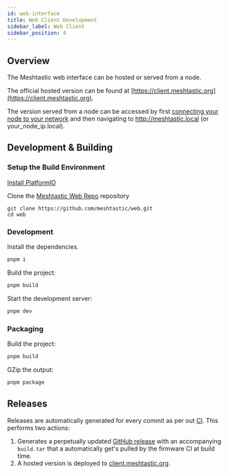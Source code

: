 ```yaml
---
id: web-interface
title: Web Client Development
sidebar_label: Web Client
sidebar_position: 4
---
```


## Overview

The Meshtastic web interface can be hosted or served from a node.

The official hosted version can be found at [https://client.meshtastic.org](https://client.meshtastic.org).

The version served from a node can be accessed by first [connecting your node to your network](/docs/settings/config/network) and then navigating to http://meshtastic.local (or your_node_ip.local).


## Development & Building

### Setup the Build Environment

[Install PlatformIO](https://platformio.org/platformio-ide)

Clone the [Meshtastic Web Repo](https://github.com/meshtastic/web) repository
   ```shell
   git clone https://github.com/meshtastic/web.git
   cd web
   ```


### Development


Install the dependencies.

```bash
pnpm i
```

Build the project:

```bash
pnpm build
```

Start the development server:

```bash
pnpm dev
```

### Packaging

Build the project:

```bash
pnpm build
```

GZip the output:

```bash
pnpm package
```


## Releases

Releases are automatically generated for every commit as per out [CI](https://github.com/meshtastic/web/blob/master/.github/workflows/main.yml). This performs two actions:

1. Generates a perpetually updated [GitHub release](https://github.com/meshtastic/web/releases/tag/latest) with an accompanying `build.tar` that a automatically get's pulled by the firmware CI at build time.
2. A hosted version is deployed to [client.meshtastic.org](https://client.meshtastic.org).
